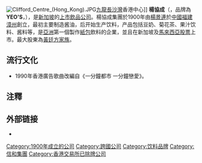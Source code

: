 {{Unreferenced|time=2021-04-13T03:57:10+00:00}}
{{Infobox Company
| company_name = 楊協成（新加坡）私人有限公司
| company_name_en = YHS (Singapore) Pte Ltd
| company_logo = Yeo's logo.svg
| company_type = [[上市公司|上市公司]]
| traded_as = {{Sgx|Y03}}
| foundation = 1900年<br>{{QING}}[[福建|福建]][[漳州|漳州]]
| location = {{SIN}}[[三巴旺|三巴旺]][[聖諾哥|聖諾哥]]通道3號，郵編 758057
| area_served = {{SIN}}<br/>{{MAS}}<br/>{{CHN}}<br/>{{HKG}}
| founder = [[楊景連|楊景連]]
| industry = 飲品業
| products = [[豆奶|豆奶]]、[[果汁|果汁]]、[[茶|茶]]類飲品
| capital = 
| revenue = 3.218亿新元（2020年）
| operating_income = 
| profit =（1,003万新元）（2020年）
| num_employees = 
| parent = [[黃廷方家族|黃廷方家族]]
| subsid = [[楊協成香港（2000）有限公司|楊協成香港（2000）有限公司]]
| homepage = {{Official URL}}
}}
[[File:Clifford_Centre_(Hong_Kong).JPG|thumb]][[九龍|九龍]][[長沙灣|長沙灣]]香港中心]]
'''楊協成'''（{{lang-en|'''Yeo Hiap Seng'''}}，品牌為'''YEO'S'''，{{Sgx|Y03}}），是[[新加坡|新加坡]]的[[上市|上市]][[飲品|飲品]][[公司|公司]]。楊協成集團於1900年由[[楊景連|楊景連]]於[[中國|中國]][[福建|福建]][[漳州|漳州]]創立，最初主要制造酱油，后开始生产饮料，产品包括豆奶、菊花茶、果汁饮料、酱料等，是[[亞洲|亞洲]]第一個製作[[紙包|紙包]]飲料的企業，並且在新加坡及[[馬來西亞|馬來西亞]][[股票|股票]]上市。最大股東為[[黃廷方家族|黃廷方家族]]。

== 流行文化 ==
*1990年香港廣告歌曲改編自《一分鐘都市 一分鐘戀愛》。
==注釋==
{{reflist}}
==外部链接==
*{{Official website|http://www.yeos.com/}}
{{信和置業}}
{{大豆}}

[[Category:1900年成立的公司|Category:1900年成立的公司]]
[[Category:跨國公司|Category:跨國公司]]
[[Category:饮料品牌|Category:饮料品牌]]
[[Category:信和集團|Category:信和集團]]
[[Category:香港交易所已除牌公司|Category:香港交易所已除牌公司]]